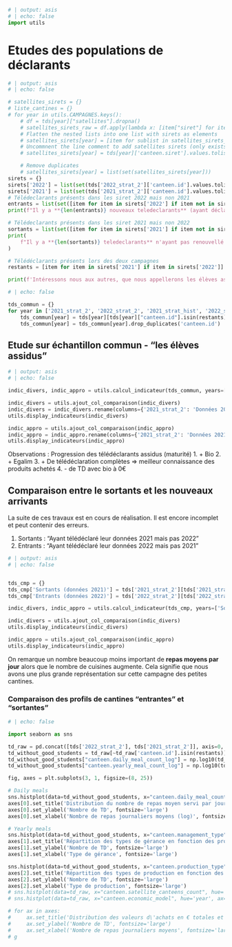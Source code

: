 ```python
# | output: asis
# | echo: false
import utils
```

# Etudes des populations de déclarants

```python
# | output: asis
# | echo: false

# satellites_sirets = {}
# liste_cantines = {}
# for year in utils.CAMPAGNES.keys():
    # df = tds[year]["satellites"].dropna()
    # satellites_sirets_raw = df.apply(lambda x: [item["siret"] for item in ast.literal_eval(x)]).values.tolist()
    # Flatten the nested lists into one list with sirets as elements
    # satellites_sirets[year] = [item for sublist in satellites_sirets_raw for item in sublist]
    # Uncommnent the line comment to add satellites sirets (only exists for 2022)
    # satellites_sirets[year] = tds[year]['canteen.siret'].values.tolist()  # + satellites_sirets[year]

    # Remove duplicates
    # satellites_sirets[year] = list(set(satellites_sirets[year]))
sirets = {}
sirets['2022'] = list(set(tds['2022_strat_2']['canteen.id'].values.tolist())) 
sirets['2021'] = list(set(tds['2021_strat_2']['canteen.id'].values.tolist())) 
# Télédeclarants présents dans les siret 2022 mais non 2021
entrants = list(set([item for item in sirets['2022'] if item not in sirets['2021']]))
print(f"Il y a **{len(entrants)} nouveaux teledeclarants** (ayant déclaré sur la campagne 2023 mais pas celle de 2022)\n")

# Télédeclarants présents dans les siret 2021 mais non 2022
sortants = list(set([item for item in sirets['2021'] if item not in sirets['2022']]))
print(
    f"Il y a **{len(sortants)} teledeclarants** n'ayant pas renouvellé (ayant déclaré sur la campagne 2022 mais pas celle de 2023)\n"
)

# Télédéclarants présents lors des deux campagnes
restants = [item for item in sirets['2021'] if item in sirets['2022']]

print(f'Intéressons nous aux autres, que nous appellerons les élèves assidus. Ils sont **{len(restants)} teledeclarants**\n')
```

```python
# | echo: false

tds_commun = {}
for year in ['2021_strat_2', '2022_strat_2', '2021_strat_hist', '2022_strat_hist']:
    tds_commun[year] = tds[year][tds[year]["canteen.id"].isin(restants)]
    tds_commun[year] = tds_commun[year].drop_duplicates('canteen.id')
```

## Etude sur échantillon commun - "les élèves assidus"
```python
# | output: asis
# | echo: false

indic_divers, indic_appro = utils.calcul_indicateur(tds_commun, years=['2021_strat_2', '2022_strat_2'])

indic_divers = utils.ajout_col_comparaison(indic_divers)
indic_divers = indic_divers.rename(columns={'2021_strat_2': 'Données 2021', '2022_strat_2': 'Données 2022'})
utils.display_indicateurs(indic_divers)

indic_appro = utils.ajout_col_comparaison(indic_appro)
indic_appro = indic_appro.rename(columns={'2021_strat_2': 'Données 2021', '2022_strat_2': 'Données 2022'})
utils.display_indicateurs(indic_appro)
```

Observations : Progression des télédéclarants assidus (maturité)
1. + Bio
2. + Egalim
3. + De télédéclaration complètes => meilleur connaissance des produits achetés
4. - de TD avec bio à 0€

## Comparaison entre le sortants et les nouveaux arrivants
::: {.callout-warning}
La suite de ces travaux est en cours de réalisation. Il est encore incomplet et peut contenir des erreurs.
:::

1. Sortants : "Ayant télédéclaré leur données 2021 mais pas 2022"
2. Entrants : "Ayant télédéclaré leur données 2022 mais pas 2021"

```python
# | output: asis
# | echo: false


tds_cmp = {}
tds_cmp['Sortants (données 2021)'] = tds['2021_strat_2'][tds['2021_strat_2']["canteen.id"].isin(sortants)]
tds_cmp['Entrants (données 2022)'] = tds['2022_strat_2'][tds['2022_strat_2']["canteen.id"].isin(entrants)]

indic_divers, indic_appro = utils.calcul_indicateur(tds_cmp, years=['Sortants (données 2021)', 'Entrants (données 2022)'])

indic_divers = utils.ajout_col_comparaison(indic_divers)
utils.display_indicateurs(indic_divers)

indic_appro = utils.ajout_col_comparaison(indic_appro)
utils.display_indicateurs(indic_appro)


```

On remarque un nombre beaucoup moins important de **repas moyens par jour** alors que le nombre de cuisines augmente. Cela signifie que nous avons une plus grande représentation sur cette campagne des petites cantines. 

### Comparaison des profils de cantines "entrantes" et "sortantes"

```python
# | echo: false

import seaborn as sns

td_raw = pd.concat([tds['2022_strat_2'], tds['2021_strat_2']], axis=0, ignore_index=True)
td_without_good_students = td_raw[~td_raw['canteen.id'].isin(restants)]
td_without_good_students["canteen.daily_meal_count_log"] = np.log10(td_without_good_students[["canteen.daily_meal_count"]].replace(0, 1))
td_without_good_students["canteen.yearly_meal_count_log"] = np.log10(td_without_good_students[["canteen.yearly_meal_count"]].replace(0, 1))

fig, axes = plt.subplots(3, 1, figsize=(8, 25))

# Daily meals
sns.histplot(data=td_without_good_students, x="canteen.daily_meal_count_log", hue='year', ax=axes[0], palette='deep', kde=True)
axes[0].set_title('Distribution du nombre de repas moyen servi par jour en fonction de profils entrants et sortants', fontsize='large')
axes[0].set_ylabel('Nombre de TD', fontsize='large')
axes[0].set_xlabel('Nombre de repas journaliers moyens (log)', fontsize='large')

# Yearly meals
sns.histplot(data=td_without_good_students, x="canteen.management_type", hue='year', ax=axes[1], palette='deep')
axes[1].set_title('Répartition des types de gérance en fonction des profils entrants et sortants', fontsize='large')
axes[1].set_ylabel('Nombre de TD', fontsize='large')
axes[1].set_xlabel('Type de gérance', fontsize='large')

sns.histplot(data=td_without_good_students, x="canteen.production_type", hue='year', ax=axes[2], palette='deep')
axes[2].set_title('Répartition des types de production en fonction des profils entrants et sortants', fontsize='large')
axes[2].set_ylabel('Nombre de TD', fontsize='large')
axes[2].set_xlabel('Type de production', fontsize='large')
# sns.histplot(data=td_raw, x="canteen.satellite_canteens_count", hue='year', ax=axes[4], palette='deep')
# sns.histplot(data=td_raw, x="canteen.economic_model", hue='year', ax=axes[5], palette='deep')

# for ax in axes:
#     ax.set_title('Distribution des valeurs d\'achats en € totales et bio', fontsize='large')
#     ax.set_ylabel('Nombre de TD', fontsize='large')
#     ax.set_xlabel('Nombre de repas journaliers moyens', fontsize='large')
# g

```

<!-- ### Comparaison sur les télédéclarations

```python
# | echo: false

columns_of_interest = [
    "teledeclaration.value_bio_ht",
    "teledeclaration.value_total_ht",
    "teledeclaration.value_egalim_others_ht",
    "teledeclaration.value_sustainable_ht",
    "teledeclaration.value_externality_performance_ht",
]

fig, axes = plt.subplots(5, 1, figsize=(8, 30))

for i in range(0, len(columns_of_interest)):
    sns.kdeplot(data=td_raw, x=columns_of_interest[i], hue='year', ax=axes[i], palette='deep')

    axes[i].set_title('Distribution', fontsize='large')
    axes[i].set_ylabel('Nombre de TD', fontsize='large')
    axes[i].set_xlabel(f'{columns_of_interest[i].split(".")[1]}', fontsize='large')
``` -->